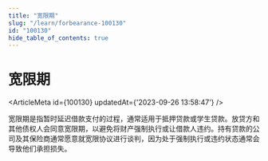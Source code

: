 ```yaml
---
title: "宽限期"
slug: "/learn/forbearance-100130"
id: "100130"
hide_table_of_contents: true
---
```



# 宽限期

<ArticleMeta id={100130} updatedAt={'2023-09-26 13:58:47'} />
<div className='border-solid border-b border-t-0 my-4 border-[var(--ifm-color-gray-300)]' />

宽限期是指暂时延迟借款支付的过程，通常适用于抵押贷款或学生贷款。放贷方和其他债权人会同意宽限期，以避免将财产强制执行或让借款人违约。持有贷款的公司及其保险商通常愿意就宽限协议进行谈判，因为处于强制执行或违约状态通常会导致他们承担损失。
